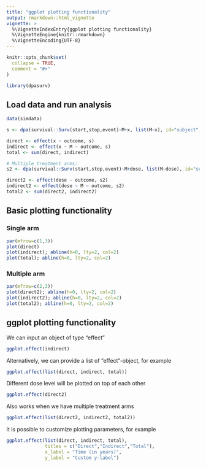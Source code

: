 ```yaml
---
title: "ggplot plotting functionality"
output: rmarkdown::html_vignette
vignette: >
  %\VignetteIndexEntry{ggplot plotting functionality}
  %\VignetteEngine{knitr::rmarkdown}
  %\VignetteEncoding{UTF-8}
---
```


<style>
.main-container {
  max-width: unset;
}
</style>

```r
knitr::opts_chunk$set(
  collapse = TRUE,
  comment = "#>"
)
```

```r
library(dpasurv)
```


## Load data and run analysis

```r
data(simdata)

s <- dpa(survival::Surv(start,stop,event)~M+x, list(M~x), id="subject", data=simdata, boot.n=100)

direct <- effect(x ~ outcome, s)
indirect <- effect(x ~ M ~ outcome, s)
total <- sum(direct, indirect)

# Multiple treatment arms:
s2 <- dpa(survival::Surv(start,stop,event)~M+dose, list(M~dose), id="subject", data=simdata, boot.n=100)

direct2 <- effect(dose ~ outcome, s2)
indirect2 <- effect(dose ~ M ~ outcome, s2)
total2 <- sum(direct2, indirect2)
```

## Basic plotting functionality

### Single arm

```r
par(mfrow=c(1,3))
plot(direct)
plot(indirect); abline(h=0, lty=2, col=2)
plot(total); abline(h=0, lty=2, col=2)
```

### Multiple arm

```r
par(mfrow=c(2,3))
plot(direct2); abline(h=0, lty=2, col=2)
plot(indirect2); abline(h=0, lty=2, col=2)
plot(total2); abline(h=0, lty=2, col=2)
```

## ggplot plotting functionality

We can input an object of type "effect"

```r
ggplot.effect(indirect)
```

Alternatively, we can provide a list of "effect"-object, for example

```r
ggplot.effect(list(direct, indirect, total))
```

Different dose level will be plotted on top of each other

```r
ggplot.effect(direct2)
```

Also works when we have multiple treatment arms

```r
ggplot.effect(list(direct2, indirect2, total2))
```

It is possible to customize plotting parameters, for example

```r
ggplot.effect(list(direct, indirect, total), 
              titles = c("Direct","Indirect","Total"),
              x_label = "Time (in years)", 
              y_label = "Custom y-label")
```

